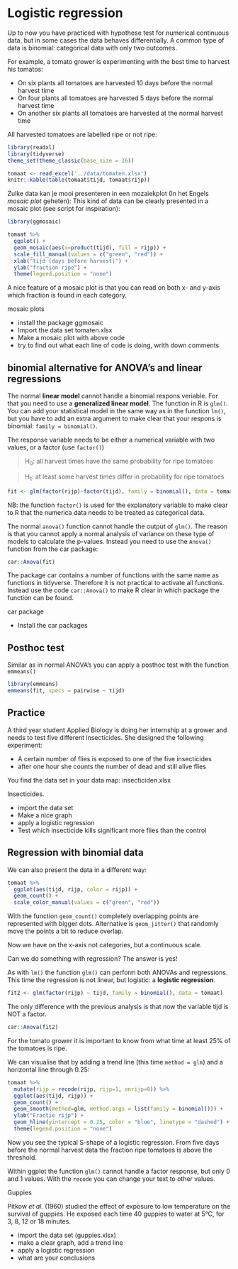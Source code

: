 # Logistic regression

Up to now you have practiced with hypothese test for numerical continuous data, but in some cases the data behaves differentially.
A common type of data is binomial: categorical data with only two outcomes.

For example, a tomato grower is experimenting with the best time to harvest his tomatos:

* On six plants all tomatoes are harvested 10 days before the normal harvest time
* On four plants all tomatoes are harvested 5 days before the normal harvest time
* On another six plants all tomatoes are harvested at the normal harvest time

All harvested tomatoes are labelled ripe or not ripe:

```r

library(readxl)
library(tidyverse)
theme_set(theme_classic(base_size = 16))

tomaat <- read_excel('../data/tomaten.xlsx')
knitr::kable(table(tomaat$tijd, tomaat$rijp))


```

Zulke data kan je mooi presenteren in een mozaiekplot (In het Engels *mosaic plot* geheten):
This kind of data can be clearly presented in a mosaic plot (see script for inspiration):

```r
library(ggmosaic)

tomaat %>% 
  ggplot() +
  geom_mosaic(aes(x=product(tijd), fill = rijp)) +
  scale_fill_manual(values = c("green", "red")) +
  xlab("tijd (days before harvest)") +
  ylab("fraction ripe") +
  theme(legend.position = "none")

```

A nice feature of a mosaic plot is that you can read on both x- and y-axis which fraction is found in each category.

::: {#exr-ggmosaic}

mosaic plots

* install the package ggmosaic
* Import the data set tomaten.xlsx
* Make a mosaic plot with above code
* try to find out what each line of code is doing, writh down comments

:::

## binomial alternative for ANOVA's and linear regressions

The normal **linear model** cannot handle a binomial respons veriable.
For that you need to use a **generalized linear model**.
The function in R is `glm()`.
You can add your statistical model in the same way as in the function `lm()`, but you have to add an extra argument to make clear that your respons is binomial: `family = binomial()`.

::: {.callout-warning}

The response variable needs to be either a numerical variable with two values, or a factor (use `factor()`)

:::

> H~0~: all harvest times have the same probability for ripe tomatoes

> H~1~: at least some harvest times differ in probability for ripe tomatoes


```r
fit <- glm(factor(rijp)~factor(tijd), family = binomial(), data = tomaat)

```

NB: the function `factor()` is used for the explanatory variable to make clear to R that the numerica data needs to be treated as categorical data. 

The normal `anova()` function cannot handle the output of `glm()`.
The reason is that you cannot apply a normal analysis of variance on these type of models to calculate the p-values.
Instead you need to use the `Anova()` function from the car package:


```r
car::Anova(fit)
```


::: {.callout-warning}

The package car contains a number of functions with the same name as functions in tidyverse.
Therefore it is not practical to activate all functions.
Instead use the code `car::Anova()` to make R clear in which package the function can be found.

:::

::: {#exr-carpackage}

car package

* Install the car packages

:::


## Posthoc test

Similar as in normal ANOVA's you can apply a posthoc test with the function `emmeans()`


```r
library(emmeans)
emmeans(fit, specs = pairwise ~ tijd)

```


## Practice

A third year student Applied Biology is doing her internship at a grower and needs to test five different insecticides.
She designed the following experiment:

* A certain number of flies is exposed to one of the five insecticides
* after one hour she counts the number of dead and still alive flies

You find the data set in your data map: insecticiden.xlsx

::: {#exr-insectices}

Insecticides.


* import the data set
* Make a nice graph
* apply a logistic regression
* Test which insecticide kills significant more flies than the control

:::


## Regression with binomial data

We can also present the data in a different way:

```r
tomaat %>% 
  ggplot(aes(tijd, rijp, color = rijp)) + 
  geom_count() +
  scale_color_manual(values = c("green", "red")) 
```

With the function `geom_count()` completely overlapping points are represented with bigger dots.
Alternative is `geom_jitter()` that randomly move the points a bit to reduce overlap.

Now we have on the x-axis not categories, but a continuous scale.

Can we do something with regression?
The answer is yes!

As with `lm()` the function `glm()` can perform both ANOVAs and regressions.
This time the regression is not linear, but logistic: a **logistic regression**.

```r
fit2 <- glm(factor(rijp) ~ tijd, family = binomial(), data = tomaat)
```

The only difference with the previous analysis is that now the variable tijd is NOT a factor.


```r
car::Anova(fit2)

```


For the tomato grower it is important to know from what time at least 25% of the tomatoes is ripe.

We can visualise that by adding a trend line (this time `method = glm`) and a horizontal line through 0.25:

```r
tomaat %>% 
  mutate(rijp = recode(rijp, rijp=1, onrijp=0)) %>%
  ggplot(aes(tijd, rijp)) + 
  geom_count() +
  geom_smooth(method=glm, method.args = list(family = binomial())) +
  ylab("Fractie rijp") +
  geom_hline(yintercept = 0.25, color = "blue", linetype = "dashed") +
  theme(legend.position = "none") 
```

Now you see the typical S-shape of a logistic regression.
From five days before the normal harvest data the fraction ripe tomatoes is above the threshold.

::: {.callout-warning}

Within ggplot the function `glm()` cannot handle a factor response, but only 0 and 1 values. With the `recode` you can change your text to other values.

:::

::: {#exr-guppies}

Guppies


Pitkow *et al.* (1960) studied the effect of exposure to low temperature on the survival of guppies.
He exposed each time 40 guppies to water at 5°C, for 3, 8, 12 or 18 minutes. 

* import the data set (guppies.xlsx)
* make a clear graph, add a trend line
* apply a logistic regression
* what are your conclusions

:::

